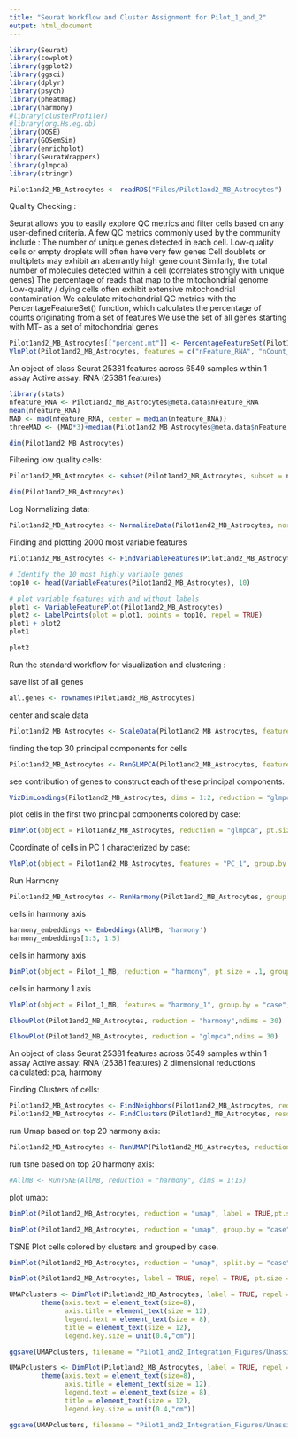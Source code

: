 ```yaml
---
title: "Seurat Workflow and Cluster Assignment for Pilot_1_and_2"
output: html_document
---
```


```R
library(Seurat)
library(cowplot)
library(ggplot2)
library(ggsci)
library(dplyr)
library(psych)
library(pheatmap)
library(harmony)
#library(clusterProfiler)
#library(org.Hs.eg.db)
library(DOSE)
library(GOSemSim)
library(enrichplot)
library(SeuratWrappers)
library(glmpca)
library(stringr)
```

```R

Pilot1and2_MB_Astrocytes <- readRDS("Files/Pilot1and2_MB_Astrocytes")

```



 Quality Checking : 

 Seurat allows you to easily explore QC metrics and filter cells based on any user-defined criteria.
 A few QC metrics commonly used by the community include : 
 The number of unique genes detected in each cell.
 Low-quality cells or empty droplets will often have very few genes
 Cell doublets or multiplets may exhibit an aberrantly high gene count
 Similarly, the total number of molecules detected within a cell (correlates strongly with unique genes)
 The percentage of reads that map to the mitochondrial genome
 Low-quality / dying cells often exhibit extensive mitochondrial contamination
 We calculate mitochondrial QC metrics with the PercentageFeatureSet() function, which calculates the percentage of counts originating from a set of features
 We use the set of all genes starting with MT- as a set of mitochondrial genes

```r
Pilot1and2_MB_Astrocytes[["percent.mt"]] <- PercentageFeatureSet(Pilot1and2_MB_Astrocytes, pattern = "^MT-")
VlnPlot(Pilot1and2_MB_Astrocytes, features = c("nFeature_RNA", "nCount_RNA", "percent.mt"), ncol = 3)
```

 An object of class Seurat 
 25381 features across 6549 samples within 1 assay 
 Active assay: RNA (25381 features)
 
 
```R
library(stats)
nfeature_RNA <- Pilot1and2_MB_Astrocytes@meta.data$nFeature_RNA
mean(nfeature_RNA)
MAD <- mad(nfeature_RNA, center = median(nfeature_RNA))
threeMAD <- (MAD*3)+median(Pilot1and2_MB_Astrocytes@meta.data$nFeature_RNA)

```

```R

dim(Pilot1and2_MB_Astrocytes)
```


Filtering low quality cells:
```r
Pilot1and2_MB_Astrocytes <- subset(Pilot1and2_MB_Astrocytes, subset = nFeature_RNA > 200 & nFeature_RNA < threeMAD | percent.mt < 5)
```


```R
dim(Pilot1and2_MB_Astrocytes)


```


Log Normalizing data: 
```r
Pilot1and2_MB_Astrocytes <- NormalizeData(Pilot1and2_MB_Astrocytes, normalization.method = "LogNormalize", scale.factor = 10000)
```


Finding and plotting 2000 most variable features

```R
Pilot1and2_MB_Astrocytes <- FindVariableFeatures(Pilot1and2_MB_Astrocytes, selection.method = "vst", nfeatures = 2000)

# Identify the 10 most highly variable genes
top10 <- head(VariableFeatures(Pilot1and2_MB_Astrocytes), 10)

# plot variable features with and without labels
plot1 <- VariableFeaturePlot(Pilot1and2_MB_Astrocytes)
plot2 <- LabelPoints(plot = plot1, points = top10, repel = TRUE)
plot1 + plot2
plot1
```

```R
plot2
```

Run the standard workflow for visualization and clustering :

save list of all genes
```r
all.genes <- rownames(Pilot1and2_MB_Astrocytes)
```

center and scale data
```r
Pilot1and2_MB_Astrocytes <- ScaleData(Pilot1and2_MB_Astrocytes, features = all.genes, verbose = FALSE)
```

finding the top 30 principal components for cells
```r
Pilot1and2_MB_Astrocytes <- RunGLMPCA(Pilot1and2_MB_Astrocytes, features=Pilot1and2_MB_Astrocytes@assays$RNA@var.features, L = 30)
```

see contribution of genes to construct each of these principal components.
```r
VizDimLoadings(Pilot1and2_MB_Astrocytes, dims = 1:2, reduction = "glmpca")
```


plot cells in the first two principal components colored by case: 
```r
DimPlot(object = Pilot1and2_MB_Astrocytes, reduction = "glmpca", pt.size = .1, group.by = "case")
```

Coordinate of cells in PC 1 characterized by case: 
```r
VlnPlot(object = Pilot1and2_MB_Astrocytes, features = "PC_1", group.by = "case",  pt.size = .1)
```

Run Harmony
```r
Pilot1and2_MB_Astrocytes <- RunHarmony(Pilot1and2_MB_Astrocytes, group.by.vars = c("batch"), plot_convergence = TRUE, reduction = "glmpca", theta = c(1))
```


cells in harmony axis
```r
harmony_embeddings <- Embeddings(AllMB, 'harmony')
harmony_embeddings[1:5, 1:5]
```

cells in harmony axis
```r
DimPlot(object = Pilot_1_MB, reduction = "harmony", pt.size = .1, group.by = "case")
```
cells in harmony 1 axis
```r
VlnPlot(object = Pilot_1_MB, features = "harmony_1", group.by = "case",  pt.size = .1)
```


```R

ElbowPlot(Pilot1and2_MB_Astrocytes, reduction = "harmony",ndims = 30)

```


```R

ElbowPlot(Pilot1and2_MB_Astrocytes, reduction = "glmpca",ndims = 30)

```

 An object of class Seurat 
 25381 features across 6549 samples within 1 assay 
 Active assay: RNA (25381 features)
 2 dimensional reductions calculated: pca, harmony

Finding Clusters of cells:
```r
Pilot1and2_MB_Astrocytes <- FindNeighbors(Pilot1and2_MB_Astrocytes, reduction = "harmony", dims = 1:30)
Pilot1and2_MB_Astrocytes <- FindClusters(Pilot1and2_MB_Astrocytes, resolution = 0.5, algorithm = 4)
```

run Umap based on top 20 harmony axis: 

```r
Pilot1and2_MB_Astrocytes <- RunUMAP(Pilot1and2_MB_Astrocytes, reduction = "harmony", dims = 1:30)
```

run tsne based on top 20 harmony axis: 

```r
#AllMB <- RunTSNE(AllMB, reduction = "harmony", dims = 1:15)
```

plot umap: 
```r
DimPlot(Pilot1and2_MB_Astrocytes, reduction = "umap", label = TRUE,pt.size = 0.01)
```

```r
DimPlot(Pilot1and2_MB_Astrocytes, reduction = "umap", group.by = "case",pt.size = 0.1)
```


TSNE Plot cells colored by clusters and grouped by case. 
```r
DimPlot(Pilot1and2_MB_Astrocytes, reduction = "umap", split.by = "case", label = TRUE, ncol = 1)
```

```r
DimPlot(Pilot1and2_MB_Astrocytes, label = TRUE, repel = TRUE, pt.size = 0, label.size = 2)

UMAPclusters <- DimPlot(Pilot1and2_MB_Astrocytes, label = TRUE, repel = TRUE, pt.size = 0, label.size = 3) + 
        theme(axis.text = element_text(size=8),
              axis.title = element_text(size = 12),
              legend.text = element_text(size = 8),
              title = element_text(size = 12),
              legend.key.size = unit(0.4,"cm"))

ggsave(UMAPclusters, filename = "Pilot1_and2_Integration_Figures/Unassigned_UMAPclusters_scRNA_seq_Pilot_2and1_Astrocytes.pdf", device = "pdf", width = 6, height = 4, units = "in")
```


```R
UMAPclusters <- DimPlot(Pilot1and2_MB_Astrocytes, label = TRUE, repel = TRUE, pt.size = 0, label.size = 3, split.by = "case") + 
        theme(axis.text = element_text(size=8),
              axis.title = element_text(size = 12),
              legend.text = element_text(size = 8),
              title = element_text(size = 12),
              legend.key.size = unit(0.4,"cm"))

ggsave(UMAPclusters, filename = "Pilot1_and2_Integration_Figures/Unassigned_Split_UMAPclusters_scRNA_seq_Pilot_2and1_Astrocytes.pdf", device = "pdf", width = 12, height = 4, units = "in")
```












